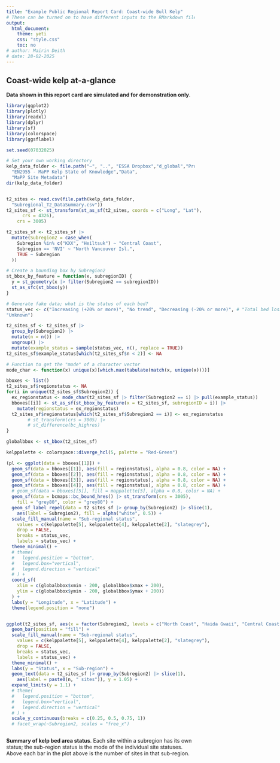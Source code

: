 ```yaml
---
title: "Example Public Regional Report Card: Coast-wide Bull Kelp"
# These can be turned on to have different inputs to the RMarkdown file
output:
  html_document:
    theme: yeti
    css: "style.css"
    toc: no
# author: Mairin Deith
# date: 28-02-2025
---
```


<!-- Remove the left padding -->
<style>
.main-container {
    max-width: 1080px;
    margin-left: 0;
    margin-right: auto;
}
</style>


## Coast-wide kelp at-a-glance

**Data shown in this report card are simulated and for demonstration only**. 


```r
library(ggplot2)
library(plotly)
library(readxl)
library(dplyr)
library(sf)
library(colorspace)
library(ggsflabel)

set.seed(07032025)

# Set your own working directory
kelp_data_folder <- file.path("~", "..", "ESSA Dropbox","d_global","Projects","EN2900to2999",
  "EN2955 - MaPP Kelp State of Knowledge","Data",
  "MaPP Site Metadata")
dir(kelp_data_folder)
```

:::: {style='display: flex; justify-content: flex-start; column-gap: 10px;'}

::: {}

```r
t2_sites <- read.csv(file.path(kelp_data_folder, 
  "Subregional_T2_DataSummary.csv"))
t2_sites_sf <- st_transform(st_as_sf(t2_sites, coords = c("Long", "Lat"), 
      crs = 4326),
    crs = 3005)

t2_sites_sf <- t2_sites_sf |>
  mutate(Subregion2 = case_when(
    Subregion %in% c("KXX", "Heiltsuk") ~ "Central Coast",
    Subregion == 'NVI' ~ "North Vancouver Isl.",
    TRUE ~ Subregion
  ))

# Create a bounding box by Subregion2
st_bbox_by_feature = function(x, subregionID) {
  y = st_geometry(x |> filter(Subregion2 == subregionID))
  st_as_sfc(st_bbox(y))
}

# Generate fake data; what is the status of each bed?
status_vec <- c("Increasing (+20% or more)", "No trend", "Decreasing (-20% or more)", # "Total bed loss", 
"Unknown")

t2_sites_sf <- t2_sites_sf |>
  group_by(Subregion2) |>
  mutate(n = n()) |>
  ungroup() |>
  mutate(example_status = sample(status_vec, n(), replace = TRUE))
t2_sites_sf$example_status[which(t2_sites_sf$n < 2)] <- NA

# Function to get the "mode" of a character vector
mode_char <- function(x) unique(x)[which.max(tabulate(match(x, unique(x))))]

bboxes <- list()
t2_sites_sf$regionstatus <- NA
for(i in unique(t2_sites_sf$Subregion2)) {
  ex_regionstatus <- mode_char(t2_sites_sf |> filter(Subregion2 == i) |> pull(example_status))
  bboxes[[i]] <- st_as_sf(st_bbox_by_feature(x = t2_sites_sf, subregionID = i)) |>
    mutate(regionstatus = ex_regionstatus)
  t2_sites_sf$regionstatus[which(t2_sites_sf$Subregion2 == i)] <- ex_regionstatus
        # st_transform(crs = 3005) |>
        # st_difference(bc_highres)
}

globalbbox <- st_bbox(t2_sites_sf)

kelppalette <- colorspace::diverge_hcl(5, palette = "Red-Green")

(pl <- ggplot(data = bboxes[[1]]) + 
  geom_sf(data = bboxes[[1]], aes(fill = regionstatus), alpha = 0.8, color = NA) + 
  geom_sf(data = bboxes[[2]], aes(fill = regionstatus), alpha = 0.8, color = NA) +
  geom_sf(data = bboxes[[3]], aes(fill = regionstatus), alpha = 0.8, color = NA) + 
  geom_sf(data = bboxes[[4]], aes(fill = regionstatus), alpha = 0.8, color = NA) + 
  # geom_sf(data = bboxes[[5]], fill = mappalette[5], alpha = 0.8, color = NA) + 
  geom_sf(data = bcmaps::bc_bound_hres() |> st_transform(crs = 3005),
    fill = "grey80", color = "grey80") + 
  geom_sf_label_repel(data = t2_sites_sf |> group_by(Subregion2) |> slice(1), 
    aes(label = Subregion2), fill = alpha("white", 0.5)) + 
  scale_fill_manual(name = "Sub-regional status", 
    values = c(kelppalette[5], kelppalette[4], kelppalette[2], "slategrey"),
    drop = FALSE,
    breaks = status_vec,
    labels = status_vec) +
  theme_minimal() + 
  # theme(
  #   legend.position = "bottom",
  #   legend.box="vertical",
  #   legend.direction = "vertical"
  # ) + 
  coord_sf(
    xlim = c(globalbbox$xmin - 200, globalbbox$xmax + 200), 
    ylim = c(globalbbox$ymin - 200, globalbbox$ymax + 200))
  ) + 
  labs(y = "Longitude", x = "Latitude") +
  theme(legend.position = "none")
```

:::

::::

:::: {style='display: flex; justify-content: flex-start; column-gap: 10px;'}

::: {}


```r

ggplot(t2_sites_sf, aes(x = factor(Subregion2, levels = c("North Coast", "Haida Gwaii", "Central Coast", "North Vancouver Isl.")), fill = example_status)) + 
  geom_bar(position = "fill") +
  scale_fill_manual(name = "Sub-regional status", 
    values = c(kelppalette[5], kelppalette[4], kelppalette[2], "slategrey"),
    drop = FALSE,
    breaks = status_vec,
    labels = status_vec) +
  theme_minimal() +
  labs(y = "Status", x = "Sub-region") +
  geom_text(data = t2_sites_sf |> group_by(Subregion2) |> slice(1), 
    aes(label = paste0(n, " sites")), y = 1.05) + 
  expand_limits(y = 1.1) + 
  # theme(
  #   legend.position = "bottom",
  #   legend.box="vertical",
  #   legend.direction = "vertical"
  # ) + 
  scale_y_continuous(breaks = c(0.25, 0.5, 0.75, 1))
  # facet_wrap(~Subregion2, scales = "free_x")
```

::: 


::::

**Summary of kelp bed area status**. Each site within a subregion has its own status; the sub-region status is the mode of the individual site statuses. Above each bar in the plot above is the number of sites in that sub-region.
